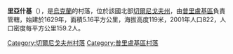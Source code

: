 {{coord|50|41|55|N|32|33|35|E|scale:100000|display=title}}

'''里亞什基'''（{{lang-uk|Ряшки}}），是[[烏克蘭|烏克蘭]]的村落，位於該國北部[[切爾尼戈夫州|切爾尼戈夫州]]，由[[普里盧基區|普里盧基區]]負責管轄，始建於1629年，面積5.16平方公里，海拔高度119米，2001年人口822，人口密度每平方公里159.2人。

[[Category:切爾尼戈夫州村落|Category:切爾尼戈夫州村落]]
[[Category:普里盧基區村落|Category:普里盧基區村落]]


{{Chernihiv-geo-stub}}